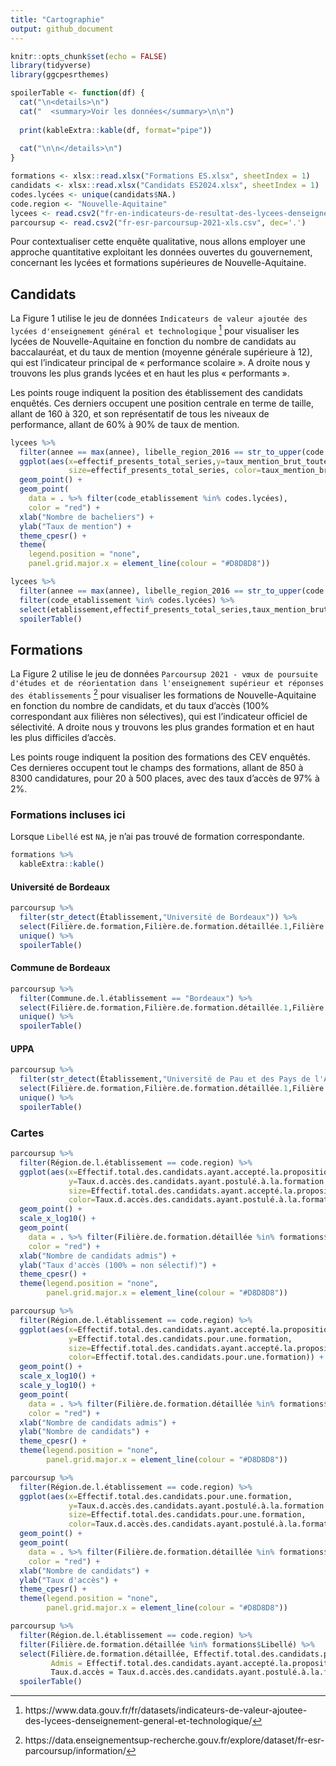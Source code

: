 ```yaml
---
title: "Cartographie"
output: github_document
---
```


```r
knitr::opts_chunk$set(echo = FALSE)
library(tidyverse)
library(ggcpesrthemes)

spoilerTable <- function(df) {
  cat("\n<details>\n")
  cat("  <summary>Voir les données</summary>\n\n")
  
  print(kableExtra::kable(df, format="pipe"))
  
  cat("\n\n</details>\n")
}

formations <- xlsx::read.xlsx("Formations ES.xlsx", sheetIndex = 1)
candidats <- xlsx::read.xlsx("Candidats ES2024.xlsx", sheetIndex = 1)
codes.lycées <- unique(candidats$NA.)
code.region <- "Nouvelle-Aquitaine"
lycees <- read.csv2("fr-en-indicateurs-de-resultat-des-lycees-denseignement-general-et-technologique.csv", dec='.')
parcoursup <- read.csv2("fr-esr-parcoursup-2021-xls.csv", dec='.')
```


Pour contextualiser cette enquête qualitative, nous allons employer une approche
quantitative exploitant les données ouvertes du gouvernement, concernant les lycées
et formations supérieures de Nouvelle-Aquitaine.

## Candidats

La Figure 1 utilise le jeu de données `Indicateurs de valeur ajoutée des lycées d'enseignement général et technologique`
^[https://www.data.gouv.fr/fr/datasets/indicateurs-de-valeur-ajoutee-des-lycees-denseignement-general-et-technologique/] 
pour visualiser les lycées de Nouvelle-Aquitaine en fonction du nombre de candidats au baccalauréat,
et du taux de mention (moyenne générale supérieure à 12), qui est l'indicateur 
principal de « performance scolaire ».
A droite nous y trouvons les plus grands lycées et en haut les plus « performants ». 

Les points rouge indiquent la position des établissement des candidats enquêtés. 
Ces derniers occupent une position centrale en terme de taille, allant de 160 à 320,
et son représentatif de tous les niveaux de performance, allant de 60% à 90% de taux
de mention.


```r
lycees %>% 
  filter(annee == max(annee), libelle_region_2016 == str_to_upper(code.region)) %>%
  ggplot(aes(x=effectif_presents_total_series,y=taux_mention_brut_toutes_series, 
             size=effectif_presents_total_series, color=taux_mention_brut_toutes_series)) +
  geom_point() +
  geom_point(
    data = . %>% filter(code_etablissement %in% codes.lycées),
    color = "red") +
  xlab("Nombre de bacheliers") +
  ylab("Taux de mention") +
  theme_cpesr() +
  theme(
    legend.position = "none",
    panel.grid.major.x = element_line(colour = "#D8D8D8"))
```

```r
lycees %>% 
  filter(annee == max(annee), libelle_region_2016 == str_to_upper(code.region)) %>%
  filter(code_etablissement %in% codes.lycées) %>%
  select(etablissement,effectif_presents_total_series,taux_mention_brut_toutes_series,everything()) %>%
  spoilerTable()
```

## Formations

La Figure 2 utilise le jeu de données `Parcoursup 2021 - vœux de poursuite d'études et de réorientation dans l'enseignement supérieur et réponses des établissements`
^[https://data.enseignementsup-recherche.gouv.fr/explore/dataset/fr-esr-parcoursup/information/] 
pour visualiser les formations de Nouvelle-Aquitaine en fonction du nombre de candidats,
et du taux d'accès (100% correspondant aux filières non sélectives), qui est l'indicateur 
officiel de sélectivité.
A droite nous y trouvons les plus grandes formation et en haut les plus difficiles d'accès. 

Les points rouge indiquent la position des formations des CEV enquêtés. 
Ces dernieres occupent tout le champs des formations, allant de 850 à 8300 candidatures, pour 20 à 500 places, avec des taux d'accès de 97% à 2%.

### Formations incluses ici 

Lorsque `Libellé` est `NA`, je n'ai pas trouvé de formation correspondante.

```r
formations %>%
  kableExtra::kable()
```

#### Université de Bordeaux

```r
parcoursup %>% 
  filter(str_detect(Établissement,"Université de Bordeaux")) %>%
  select(Filière.de.formation,Filière.de.formation.détaillée.1,Filière.de.formation.détaillée,Code.UAI.de.l.établissement) %>% 
  unique() %>% 
  spoilerTable()
```

#### Commune de Bordeaux

```r
parcoursup %>% 
  filter(Commune.de.l.établissement == "Bordeaux") %>%
  select(Filière.de.formation,Filière.de.formation.détaillée.1,Filière.de.formation.détaillée,Code.UAI.de.l.établissement) %>% 
  unique() %>% 
  spoilerTable()
```


#### UPPA

```r
parcoursup %>% 
  filter(str_detect(Établissement,"Université de Pau et des Pays de l'Adour")) %>%
  select(Filière.de.formation,Filière.de.formation.détaillée.1,Filière.de.formation.détaillée,Code.UAI.de.l.établissement) %>% 
  unique() %>% 
  spoilerTable()
```

### Cartes


```r
parcoursup %>% 
  filter(Région.de.l.établissement == code.region) %>%
  ggplot(aes(x=Effectif.total.des.candidats.ayant.accepté.la.proposition.de.l.établissement..admis.,
             y=Taux.d.accès.des.candidats.ayant.postulé.à.la.formation..ratio.entre.le.dernier.appelé.et.le.nombre.vœux.PP., 
             size=Effectif.total.des.candidats.ayant.accepté.la.proposition.de.l.établissement..admis.,
             color=Taux.d.accès.des.candidats.ayant.postulé.à.la.formation..ratio.entre.le.dernier.appelé.et.le.nombre.vœux.PP.)) +
  geom_point() +
  scale_x_log10() +
  geom_point(
    data = . %>% filter(Filière.de.formation.détaillée %in% formations$Libellé),
    color = "red") +
  xlab("Nombre de candidats admis") +
  ylab("Taux d'accès (100% = non sélectif)") +
  theme_cpesr() +
  theme(legend.position = "none", 
        panel.grid.major.x = element_line(colour = "#D8D8D8"))
```

```r
parcoursup %>% 
  filter(Région.de.l.établissement == code.region) %>%
  ggplot(aes(x=Effectif.total.des.candidats.ayant.accepté.la.proposition.de.l.établissement..admis.,
             y=Effectif.total.des.candidats.pour.une.formation, 
             size=Effectif.total.des.candidats.ayant.accepté.la.proposition.de.l.établissement..admis.,
             color=Effectif.total.des.candidats.pour.une.formation)) +
  geom_point() +
  scale_x_log10() +
  scale_y_log10() +
  geom_point(
    data = . %>% filter(Filière.de.formation.détaillée %in% formations$Libellé),
    color = "red") +
  xlab("Nombre de candidats admis") +
  ylab("Nombre de candidats") +
  theme_cpesr() +
  theme(legend.position = "none", 
        panel.grid.major.x = element_line(colour = "#D8D8D8"))
```

```r
parcoursup %>% 
  filter(Région.de.l.établissement == code.region) %>%
  ggplot(aes(x=Effectif.total.des.candidats.pour.une.formation,
             y=Taux.d.accès.des.candidats.ayant.postulé.à.la.formation..ratio.entre.le.dernier.appelé.et.le.nombre.vœux.PP., 
             size=Effectif.total.des.candidats.pour.une.formation,
             color=Taux.d.accès.des.candidats.ayant.postulé.à.la.formation..ratio.entre.le.dernier.appelé.et.le.nombre.vœux.PP.)) +
  geom_point() +
  geom_point(
    data = . %>% filter(Filière.de.formation.détaillée %in% formations$Libellé),
    color = "red") +
  xlab("Nombre de candidats") +
  ylab("Taux d'accès") +
  theme_cpesr() +
  theme(legend.position = "none", 
        panel.grid.major.x = element_line(colour = "#D8D8D8"))
```

```r
parcoursup %>% 
  filter(Région.de.l.établissement == code.region) %>%
  filter(Filière.de.formation.détaillée %in% formations$Libellé) %>%
  select(Filière.de.formation.détaillée, Effectif.total.des.candidats.pour.une.formation, 
         Admis = Effectif.total.des.candidats.ayant.accepté.la.proposition.de.l.établissement..admis.,
         Taux.d.accès = Taux.d.accès.des.candidats.ayant.postulé.à.la.formation..ratio.entre.le.dernier.appelé.et.le.nombre.vœux.PP., everything()) %>%
  spoilerTable()
```